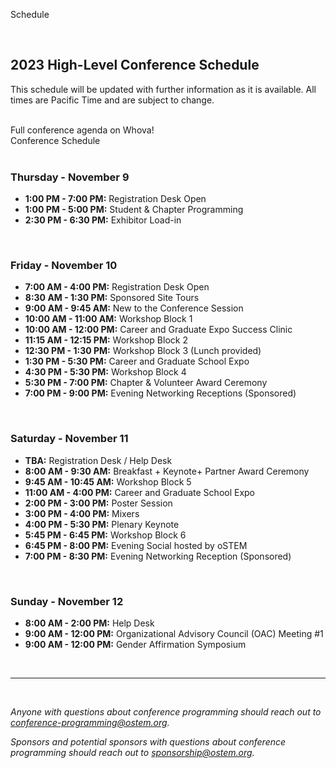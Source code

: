 
<SiteLayout title="Schedule">

<div className="border-b-4 border-amber border-solid pb-4 mb-4 text-center">
  <p className="text-5xl font-display font-black">Schedule</p>
</div>
<br />

<div className="text-bright-peach font-bold">

## 2023 High-Level Conference Schedule

</div>

This schedule will be updated with further information as it is available. All
times are Pacific Time and are subject to change.

<br />

<div className="my-2 flex flex-col items-center">
  <div className="text-purple text-2xl mb-2">
    Full conference agenda on Whova!
  </div>
  <div className="my-1 sm:mx-2">
    <CTAButton onClick="https://whova.com/portal/registration/ostem_202311/585e1mby">
      Conference Schedule
    </CTAButton>

  </div>

<br />

<div className="text-raspberry">

### **Thursday - November 9**

</div>

- **1:00 PM - 7:00 PM:** Registration Desk Open
- **1:00 PM - 5:00 PM:** Student & Chapter Programming
- **2:30 PM - 6:30 PM:** Exhibitor Load-in

<br />

<div className="text-seafoam">

### **Friday - November 10**

</div>

- **7:00 AM - 4:00 PM:** Registration Desk Open
- **8:30 AM - 1:30 PM:** Sponsored Site Tours
- **9:00 AM - 9:45 AM:** New to the Conference Session
- **10:00 AM - 11:00 AM:** Workshop Block 1
- **10:00 AM - 12:00 PM:** Career and Graduate Expo Success Clinic
- **11:15 AM - 12:15 PM:** Workshop Block 2
- **12:30 PM - 1:30 PM:** Workshop Block 3 (Lunch provided)
- **1:30 PM - 5:30 PM:** Career and Graduate School Expo
- **4:30 PM - 5:30 PM:** Workshop Block 4
- **5:30 PM - 7:00 PM:** Chapter & Volunteer Award Ceremony
- **7:00 PM - 9:00 PM:** Evening Networking Receptions (Sponsored)

<br />

<div className="text-purple">

### **Saturday - November 11**

</div>

- **TBA:** Registration Desk / Help Desk
- **8:00 AM - 9:30 AM:** Breakfast + Keynote+ Partner Award Ceremony
- **9:45 AM - 10:45 AM:** Workshop Block 5
- **11:00 AM - 4:00 PM:** Career and Graduate School Expo
- **2:00 PM - 3:00 PM:** Poster Session 
- **3:00 PM - 4:00 PM:** Mixers
- **4:00 PM - 5:30 PM:** Plenary Keynote
- **5:45 PM - 6:45 PM:** Workshop Block 6
- **6:45 PM - 8:00 PM:** Evening Social hosted by oSTEM
- **7:00 PM - 8:30 PM:** Evening Networking Reception (Sponsored)

<br />

<div className="text-amber">

### **Sunday - November 12**

</div>

- **8:00 AM - 2:00 PM:** Help Desk
- **9:00 AM - 12:00 PM:** Organizational Advisory Council (OAC) Meeting #1
- **9:00 AM - 12:00 PM:** Gender Affirmation Symposium

<br />
<hr />
<br />

_Anyone with questions about conference programming should reach out to
conference-programming@ostem.org._

_Sponsors and potential sponsors with questions about conference programming
should reach out to sponsorship@ostem.org._

</SiteLayout>
